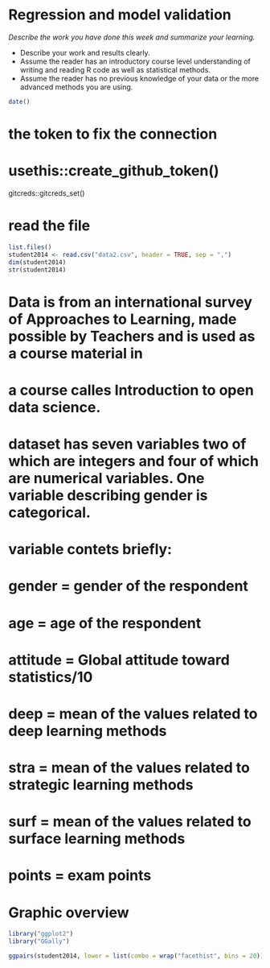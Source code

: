 # Regression and model validation

*Describe the work you have done this week and summarize your learning.*

- Describe your work and results clearly. 
- Assume the reader has an introductory course level understanding of writing and reading R code as well as statistical methods.
- Assume the reader has no previous knowledge of your data or the more advanced methods you are using.

```r
date()
```
# the token to fix the connection

# usethis::create_github_token()
gitcreds::gitcreds_set()

# read the file

```r
list.files()
student2014 <- read.csv("data2.csv", header = TRUE, sep = ",")
dim(student2014)
str(student2014)
```
 
# Data is from an international survey of Approaches to Learning, made possible by Teachers and is  used as a course material in
# a course calles Introduction  to open data science. 
# dataset has seven variables two of which are integers and four of which are numerical variables. One variable describing gender is categorical. 

# variable contets briefly: 
# gender = gender of the respondent
# age = age of the respondent
# attitude = Global attitude toward statistics/10
# deep = mean of the values related to deep learning methods
# stra = mean of the values related to strategic learning methods
# surf = mean of the values related to surface learning methods
# points = exam points

# Graphic overview

```r
library("ggplot2")
library("GGally")

ggpairs(student2014, lower = list(combo = wrap("facethist", bins = 20)))
```

